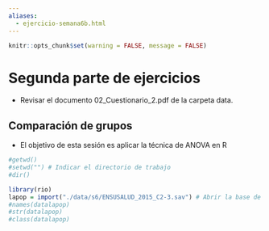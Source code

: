 ```yaml
---
aliases:
  - ejercicio-semana6b.html
---
```

```r
knitr::opts_chunk$set(warning = FALSE, message = FALSE)
```

# Segunda parte de ejercicios

- Revisar el documento 02_Cuestionario_2.pdf de la carpeta data.
 
## Comparación de grupos

- El objetivo de esta sesión es aplicar la técnica de ANOVA en R

```r
#getwd() 
#setwd("") # Indicar el directorio de trabajo
#dir()

library(rio)
lapop = import("./data/s6/ENSUSALUD_2015_C2-3.sav") # Abrir la base de datos
#names(datalapop)
#str(datalapop)
#class(datalapop) 
```
